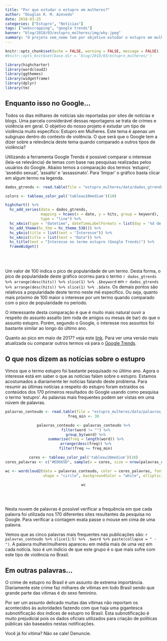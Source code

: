 ```yaml
---
title: "Por que estudar o estupro em mulheres?"
author: "Douglas R. M. Azevedo"
date: 2018-03-25
categories: ["Estupro", "Notícias"]
tags: ["webscrapping", "google trends"]
banner: "blog/2018/03/estupro_mulheres/img/why.jpeg"
summary: "O projeto sem_nome tem por objetivo estudar o estupro em mulheres no Brasil. Será esse um tema interessante/relevante? Neste post veremos o que o Google (e por consequência seus usuários) estão falando sobre o assunto."
---
```


```r
knitr::opts_chunk$set(echo = FALSE, warning = FALSE, message = FALSE)
#knitr::opts_knit$set(base.dir = 'blog/2018/03/estupro_mulheres/')
```
```r
library(highcharter)
library(wordcloud2)
library(ggthemes)
library(widgetframe)
library(dplyr)
library(tm)
```

## Enquanto isso no Google...

Todos os dias milhares de notícias são reportadas por sites de notícias e blogs. Uma parcela considerável dessas reportagens se trata de crimes e violência em geral. O objetivo do nosso projeto é estudar um tipo de violência muito específico: Estupro em Mulheres. Este tema é apenas um subgrupo dentro do contexto de violência. O que será que o Google tem a dizer sobre a relevância deste tema quando comparado a outros tipos de violência?

Utilizando a ferramenta Google Trends é possível comparar o interesse (leia-se relevância) de temas com base nas pesquisas realizadas pelos usuários do Google. Abaixo temos a comparação dos termos 'estupro', 'assédio sexual', 'assalto' e 'assassinato'. Para 'limpar' o gráfico basta clicar em algum termo na legenda.

```r
dados_gtrends <- read.table(file = "estupro_mulheres/data/dados_gtrends.csv", header = T, sep = ",")

colors <- tableau_color_pal('tableau10medium')(10)

highchart() %>%
  hc_add_series(data = dados_gtrends, 
                mapping = hcaes(x = date, y = hits, group = keyword),
                type = "line") %>%
  hc_xAxis(type = "datetime", dateTimeLabelFormats = list(day = '%d de %b')) %>%
  hc_add_theme(hc_thm = hc_theme_538()) %>%
  hc_yAxis(title = list(text = "Interesse")) %>%
  hc_xAxis(title = list(text = "Data")) %>%
  hc_title(text = "Interesse no termo estupro (Google Trends)") %>%
  frameWidget()
```

<br></br>

Um valor de 100 indica o pico de popularidade de um termo. Desta forma, o pico de popularidade deste gráfico ocorreu para o termo `r dados_gtrends %>% arrange(desc(hits)) %>% slice(1) %>% .$keyword` em `r dados_gtrends %>% arrange(desc(hits)) %>% slice(1) %>% .$date`. Os demais pontos são relativos a popularidade deste termo neste mê específico. Ou seja, quanto mais próximo de 100 maior o interesse por um termo quando comparado com o pico de popularidade no período.

O interessante desta comparação é que é muito mais natural ouvir a respeito do assunto assalto (em roda de amigos ou mesas de bar) do que o assunto estupro. Porém, segundo o Google, o interesse nos assuntos foi bastante similar ao longo do último ano.

Quanto ao pico em maio de 2017? veja este [link](https://g1.globo.com/rio-de-janeiro/noticia/policia-do-rio-investiga-caso-de-estupro-coletivo-de-menina-de-12-anos.ghtml). Para ver uma versão mais atualizada ou comparar outros termos vá para o [Google Trends](https://g.co/trends/DZu7R).

## O que nos dizem as notícias sobre o estupro

Vimos que o termo estupro foi bastante pesquisado no último ano. Agora o interesse está em saber o que as notícias falam sobre o estupro. Estamos acostumados a diariamente ler notícias falando deste problema. Para resumir as últimas notícias a respeito do estupro foram extraídos os conteúdos dos 170 primeiros resultados do Google usando como pesquisa o termo 'estupro'. As palavras mais frequentes podem ser vistas em uma núvem de palavras.

<center>
```r
palavras_conteudo <- read.table(file = "estupro_mulheres/data/palavras_conteudo.csv", header = T, sep = ",")
freq_min <- 30

palavras_conteudo <- palavras_conteudo %>%
  filter(word != "") %>%
  group_by(word) %>%
  summarise(freq = length(word)) %>%
  arrange(desc(freq)) %>%
  filter(freq >= freq_min)

cores <- tableau_color_pal('tableau10medium')(10)
cores_palavras <- c("#ED665D", sample(x = cores, size = nrow(palavras_conteudo)-1, replace = T))

wc <- wordcloud2(data = palavras_conteudo, color = cores_palavras, fontFamily = "Candara", size = 0.6,
                 shape = "circle", backgroundColor = "white", ellipticity = .65)

wc
```
</center>

<br></br>

Nesta nuvem de palavras é possível verificar a frequência em que cada palavra foi utilizada nos 170 diferentes sites resultantes da pesquisa no Google. Para verificar a contagem exata passe o mouse em cima de uma palavra.

Vemos que as cinco palavras mais frequentes nas publicações são: `r palavras_conteudo %>% slice(1:5) %>% .$word %>% paste(collapse = " - ")`. A palavra mulher/mulheres apareceu em média mais de uma vez em cada notícia. Isso é um indício de que este grupo é o que mais sofre com este tipo de violência no Brasil.

## Em outras palavras...

O crime de estupro no Brasil é um assunto de extrema importância. Diariamente este crime faz milhares de vítimas em todo Brasil sendo que grande parte das vítimas é do sexo feminino. 

Por ser um assunto delicado muitas das vítimas não reportam os acontecidos às autoridades fazendo com que haja uma gigantesca subnotificação dos índices de estupro no Brasil. Esta subnotificação é muito prejudicial pois os dados oficiais utilizados para criação de políticas públicas são baseados nestas notificações. 

Você já foi vítima? Não se cale! Denuncie.